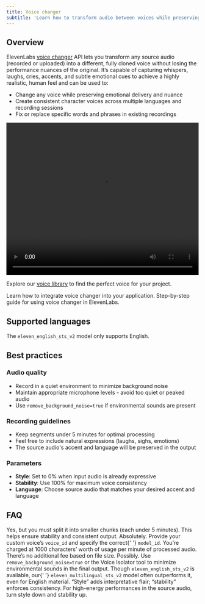 ```yaml
---
title: Voice changer
subtitle: 'Learn how to transform audio between voices while preserving emotion and delivery.'
---
```


## Overview

ElevenLabs [voice changer](/docs/api-reference/speech-to-speech/convert) API lets you transform any source audio (recorded or uploaded) into a different, fully cloned voice without losing the performance nuances of the original. It’s capable of capturing whispers, laughs, cries, accents, and subtle emotional cues to achieve a highly realistic, human feel and can be used to:

- Change any voice while preserving emotional delivery and nuance
- Create consistent character voices across multiple languages and recording sessions
- Fix or replace specific words and phrases in existing recordings

<CardGroup cols={1}>
  <video width="100%" height="400" controls style={{ borderRadius: '12px' }}>
    <source
      src="https://eleven-public-cdn.elevenlabs.io/payloadcms/z2o584jt3pn-speech-to-speech-promo.mp4"
      type="video/mp4"
    />
    Your browser does not support the video tag.
  </video>
</CardGroup>

Explore our [voice library](https://elevenlabs.io/community) to find the perfect voice for your project.

<CardGroup cols={2}>
  <Card title="Developer quickstart" icon="duotone book-sparkles" href="/docs/cookbooks/voice-changer">
    Learn how to integrate voice changer into your application.
  </Card>
  <Card
    title="Product guide"
    icon="duotone book-user"
    href="/docs/product-guides/playground/voice-changer"
  >
    Step-by-step guide for using voice changer in ElevenLabs.
  </Card>
</CardGroup>

## Supported languages

<Markdown src="/snippets/v2-model-languages.mdx" />

The `eleven_english_sts_v2` model only supports English.

## Best practices

### Audio quality

- Record in a quiet environment to minimize background noise
- Maintain appropriate microphone levels - avoid too quiet or peaked audio
- Use `remove_background_noise=true` if environmental sounds are present

### Recording guidelines

- Keep segments under 5 minutes for optimal processing
- Feel free to include natural expressions (laughs, sighs, emotions)
- The source audio's accent and language will be preserved in the output

### Parameters

- **Style**: Set to 0% when input audio is already expressive
- **Stability**: Use 100% for maximum voice consistency
- **Language**: Choose source audio that matches your desired accent and language

## FAQ

<AccordionGroup>

<Accordion title="Can I convert more than 5 minutes of audio?">
  Yes, but you must split it into smaller chunks (each under 5 minutes). This helps ensure stability
  and consistent output.
</Accordion>

<Accordion title="Can I use my own custom/cloned voice for output?">
  Absolutely. Provide your custom voice’s <code>voice_id</code> and specify the correct{' '}
  <code>model_id</code>.
</Accordion>

<Accordion title="How is billing handled?">
  You’re charged at 1000 characters’ worth of usage per minute of processed audio. There’s no
  additional fee based on file size.
</Accordion>

<Accordion title="Does the model reproduce background noise?">
  Possibly. Use <code>remove_background_noise=true</code> or the Voice Isolator tool to minimize
  environmental sounds in the final output.
</Accordion>

<Accordion title="Which model is best for English audio?">
  Though <code>eleven_english_sts_v2</code> is available, our{' '}
  <code>eleven_multilingual_sts_v2</code> model often outperforms it, even for English material.
</Accordion>

<Accordion title="How does style & stability work?">
  “Style” adds interpretative flair; “stability” enforces consistency. For high-energy performances
  in the source audio, turn style down and stability up.
</Accordion>

</AccordionGroup>
